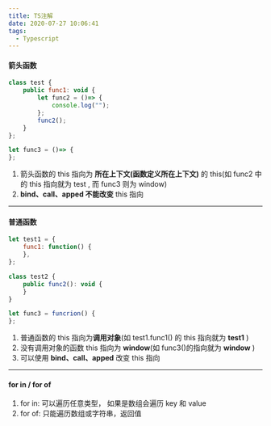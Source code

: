 ```yaml
---
title: TS注解
date: 2020-07-27 10:06:41
tags:
  - Typescript
---
```


#### 箭头函数

```javascript
class test {
	public func1: void {
		let func2 = ()=> {
			console.log("");
		};
		func2();
	}
};

let func3 = ()=> {
};
```

1. 箭头函数的 this 指向为 **所在上下文(函数定义所在上下文)** 的 this(如 func2 中的 this 指向就为 test , 而 func3 则为 window)
2. **bind、call、apped 不能改变** this 指向

---

#### 普通函数

```javascript
let test1 = {
	func1: function() {
	},
};

class test2 {
	public func2(): void {
	}
}

let func3 = funcrion() {
};
```

1. 普通函数的 this 指向为**调用对象**(如 test1.func1() 的 this 指向就为 **test1** )
2. 没有调用对象的函数 this 指向为 **window**(如 func3()的指向就为 **window** )
3. 可以使用 **bind、call、apped** 改变 this 指向

---

#### for in / for of

1. for in: 可以遍历任意类型， 如果是数组会遍历 key 和 value
2. for of: 只能遍历数组或字符串，返回值
